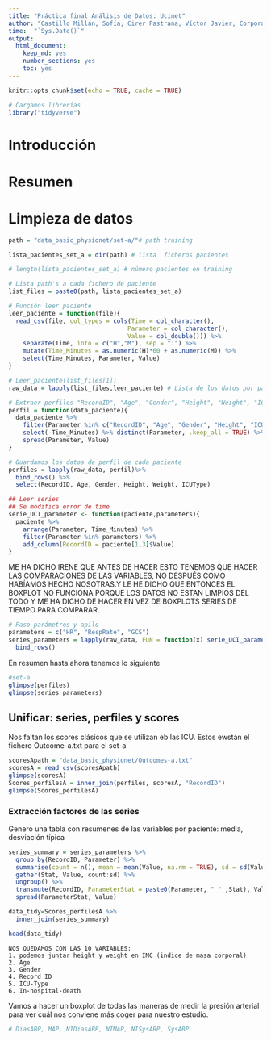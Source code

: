 ```yaml
---
title: "Práctica final Análisis de Datos: Ucinet"
author: "Castillo Millán, Sofía; Cirer Pastrana, Víctor Javier; Corporales Tur, Marta"
time:  "`Sys.Date()`"
output: 
  html_document: 
    keep_md: yes
    number_sections: yes
    toc: yes
---
```


```r
knitr::opts_chunk$set(echo = TRUE, cache = TRUE)

# Cargamos librerías
library("tidyverse")
```

# Introducción

# Resumen

# Limpieza de datos

```r
path = "data_basic_physionet/set-a/"# path training

lista_pacientes_set_a = dir(path) # lista  ficheros pacientes 

# length(lista_pacientes_set_a) # número pacientes en training
```


```r
# Lista path's a cada fichero de paciente
list_files = paste0(path, lista_pacientes_set_a)

# Función leer paciente
leer_paciente = function(file){
  read_csv(file, col_types = cols(Time = col_character(),
                                 Parameter = col_character(),
                                 Value = col_double())) %>%
    separate(Time, into = c("H","M"), sep = ":") %>% 
    mutate(Time_Minutes = as.numeric(H)*60 + as.numeric(M)) %>% 
    select(Time_Minutes, Parameter, Value)
}

# Leer_paciente(list_files[1])
raw_data = lapply(list_files,leer_paciente) # Lista de los datos por paciente

# Extraer perfiles "RecordID", "Age", "Gender", "Height", "Weight", "ICUType" 
perfil = function(data_paciente){
  data_paciente %>% 
    filter(Parameter %in% c("RecordID", "Age", "Gender", "Height", "ICUType", "Weight")) %>%
    select(-Time_Minutes) %>% distinct(Parameter, .keep_all = TRUE) %>% 
    spread(Parameter, Value)
}

# Guardamos los datos de perfil de cada paciente
perfiles = lapply(raw_data, perfil)%>%
  bind_rows() %>%
  select(RecordID, Age, Gender, Height, Weight, ICUType)

## Leer series
## Se modifica error de time
serie_UCI_parameter <- function(paciente,parameters){
  paciente %>%
    arrange(Parameter, Time_Minutes) %>%
    filter(Parameter %in% parameters) %>%
    add_column(RecordID = paciente[1,3]$Value) 
} 
```


ME HA DICHO IRENE QUE ANTES DE HACER ESTO TENEMOS QUE HACER LAS COMPARACIONES DE LAS VARIABLES, NO DESPUÉS COMO HABÍAMOS HECHO NOSOTRAS.Y LE HE DICHO QUE ENTONCES EL BOXPLOT NO FUNCIONA PORQUE LOS DATOS NO ESTAN LIMPIOS DEL TODO Y ME HA DICHO DE HACER EN VEZ DE BOXPLOTS SERIES DE TIEMPO PARA COMPARAR.



```r
# Paso parámetros y apilo 
parameters = c("HR", "RespRate", "GCS")
series_parameters = lapply(raw_data, FUN = function(x) serie_UCI_parameter(x,parameters)) %>%
  bind_rows()
```


En resumen hasta ahora tenemos lo siguiente

```r
#set-a
glimpse(perfiles)
glimpse(series_parameters)
```


## Unificar: series, perfiles y scores

Nos faltan los scores clásicos que se utilizan eb las ICU. Estos ewstán el fichero Outcome-a.txt para el set-a


```r
scoresApath = "data_basic_physionet/Outcomes-a.txt"
scoresA = read_csv(scoresApath)
glimpse(scoresA)
Scores_perfilesA = inner_join(perfiles, scoresA, "RecordID")
glimpse(Scores_perfilesA)
```


### Extracción factores de las series 

Genero una tabla con resumenes de  las variables por paciente: media, desviación típica 

```r
series_summary = series_parameters %>%
  group_by(RecordID, Parameter) %>%
  summarise(count = n(), mean = mean(Value, na.rm = TRUE), sd = sd(Value, na.rm = TRUE))%>%
  gather(Stat, Value, count:sd) %>%
  ungroup() %>%
  transmute(RecordID, ParameterStat = paste0(Parameter, "_" ,Stat), Value) %>%
  spread(ParameterStat, Value)
```


```r
data_tidy=Scores_perfilesA %>%
  inner_join(series_summary)

head(data_tidy)
```



```
NOS QUEDAMOS CON LAS 10 VARIABLES: 
1. podemos juntar height y weight en IMC (indice de masa corporal)
2. Age
3. Gender
4. Record ID
5. ICU-Type
6. In-hospital-death

```


Vamos a hacer un boxplot de todas las maneras de medir la presión arterial para ver cuál nos conviene más coger para nuestro estudio.

```r
# DiasABP, MAP, NIDiasABP, NIMAP, NISysABP, SysABP
```